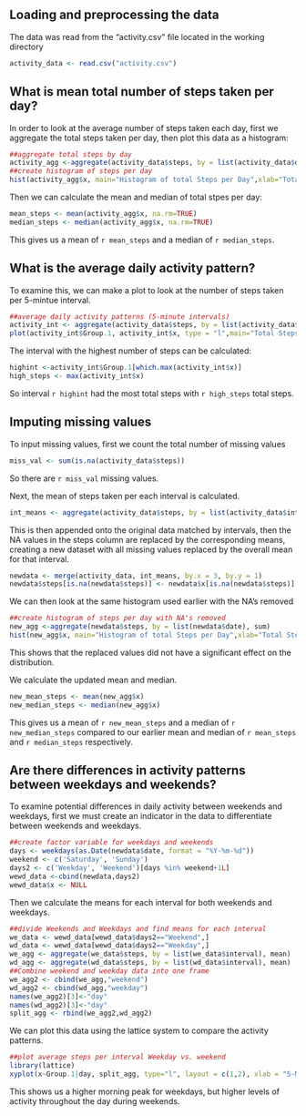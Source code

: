 
<h2><a id="user-content-loading-and-preprocessing-the-data" class="anchor" href="#loading-and-preprocessing-the-data" aria-hidden="true"><span class="octicon octicon-link"></span></a>Loading and preprocessing the data</h2>
The data was read from the "activity.csv" file located in the working directory
```r
activity_data <- read.csv("activity.csv")
```

<h2><a id="user-content-what-is-mean-total-number-of-steps-taken-per-day" class="anchor" href="#what-is-mean-total-number-of-steps-taken-per-day" aria-hidden="true"><span class="octicon octicon-link"></span></a>What is mean total number of steps taken per day?</h2>
In order to look at the average number of steps taken each day, first we aggregate the total steps taken per day, then plot this data as a histogram:
```r
##aggregate total steps by day
activity_agg <-aggregate(activity_data$steps, by = list(activity_data$date), sum)
##create histogram of steps per day
hist(activity_agg$x, main="Histogram of total Steps per Day",xlab="Total Steps per day")
```
  
Then we can calculate the mean and median of total stpes per day:
```r
mean_steps <- mean(activity_agg$x, na.rm=TRUE)
median_steps <- median(activity_agg$x, na.rm=TRUE)
```
This gives us a mean of `r mean_steps` and a median of `r median_steps`.


<h2><a id="user-content-what-is-the-average-daily-activity-pattern" class="anchor" href="#what-is-the-average-daily-activity-pattern" aria-hidden="true"><span class="octicon octicon-link"></span></a>What is the average daily activity pattern?</h2>
To examine this, we can make a plot to look at the number of steps taken per 5-mintue interval.
```r
##average daily activity patterns (5-minute intervals)
activity_int <- aggregate(activity_data$steps, by = list(activity_data$interval), sum, na.rm = TRUE)
plot(activity_int$Group.1, activity_int$x, type = "l",main="Total Steps per 5-minute Interval",xlab = "Interval",ylab="Total Steps")
```
  
The interval with the highest number of steps can be calculated:
```r
highint <-activity_int$Group.1[which.max(activity_int$x)]
high_steps <- max(activity_int$x)
```

So interval `r highint` had the most total steps with `r high_steps` total steps.


<h2><a id="user-content-imputing-missing-values" class="anchor" href="#imputing-missing-values" aria-hidden="true"><span class="octicon octicon-link"></span></a>Imputing missing values</h2>

To input missing values, first we count the total number of missing values
```r
miss_val <- sum(is.na(activity_data$steps))
```
So there are `r miss_val` missing values.

Next, the mean of steps taken per each interval is calculated.
```r
int_means <- aggregate(activity_data$steps, by = list(activity_data$interval), mean, na.rm = TRUE)
```
This is then appended onto the original data matched by intervals, then the NA values in the steps column are replaced by the corresponding means, creating a new dataset with all missing values replaced by the overall mean for that interval.
```r
newdata <- merge(activity_data, int_means, by.x = 3, by.y = 1)
newdata$steps[is.na(newdata$steps)] <- newdata$x[is.na(newdata$steps)]
```
We can then look at the same histogram used earlier with the NA's removed
```r
##create histogram of steps per day with NA's removed
new_agg <-aggregate(newdata$steps, by = list(newdata$date), sum)
hist(new_agg$x, main="Histogram of total Steps per Day",xlab="Total Steps per day")
```
  
This shows that the replaced values did not have a significant effect on the distribution.

We calculate the updated mean and median.
```r
new_mean_steps <- mean(new_agg$x)
new_median_steps <- median(new_agg$x)
```
This gives us a mean of `r new_mean_steps` and a median of `r new_median_steps` compared to our earlier mean and median of `r mean_steps` and `r median_steps` respectively.

<h2><a id="user-content-are-there-differences-in-activity-patterns-between-weekdays-and-weekends" class="anchor" href="#are-there-differences-in-activity-patterns-between-weekdays-and-weekends" aria-hidden="true"><span class="octicon octicon-link"></span></a>Are there differences in activity patterns between weekdays and weekends?</h2>

To examine potential differences in daily activity between weekends and weekdays, first we must create an indicator in the data to differentiate between weekends and weekdays.
```r
##create factor variable for weekdays and weekends
days <- weekdays(as.Date(newdata$date, format = "%Y-%m-%d"))
weekend <- c('Saturday', 'Sunday')
days2 <- c('Weekday', 'Weekend')[days %in% weekend+1L]
wewd_data <-cbind(newdata,days2)
wewd_data$x <- NULL
```
Then we calculate the means for each interval for both weekends and weekdays.
```r
##divide Weekends and Weekdays and find means for each interval
we_data <- wewd_data[wewd_data$days2=="Weekend",]
wd_data <- wewd_data[wewd_data$days2=="Weekday",]
we_agg <- aggregate(we_data$steps, by = list(we_data$interval), mean)
wd_agg <- aggregate(wd_data$steps, by = list(wd_data$interval), mean)
##Combine weekend and weekday data into one frame
we_agg2 <- cbind(we_agg,"weekend")
wd_agg2 <- cbind(wd_agg,"weekday")
names(we_agg2)[3]<-"day"
names(wd_agg2)[3]<-"day"
split_agg <- rbind(we_agg2,wd_agg2)
```
We can plot this data using the lattice system to compare the activity patterns.
```r
##plot average steps per interval Weekday vs. weekend
library(lattice)
xyplot(x~Group.1|day, split_agg, type="l", layout = c(1,2), xlab = "5-Minute Interval", ylab="Average Steps")
```
  
This shows us a higher morning peak for weekdays, but higher levels of activity throughout the day during weekends.

</article>
  </div>

</div>
